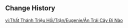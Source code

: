 {{Genius Invokation TCG Stage
|title        = Try Some Fruit!
|type         = Adventure Challenge
|group        = Open World Match
|character    = Eugenie
|requirement  = 10
|location     = Fontaine
|introduction = Sometimes, even the most ordinary produce vendors experience the most extraordinary things! One time, while traveling back to Fontaine, Eugenie was accosted by a band of Eremites. Her unexpected response: "Try some fruit!" Not only were the hungry mercenaries won over by her tasty fruit, but they were inspired to earn an honest living by selling Ajilenakh Nuts in Sumeru...<br>{{color|bp|Special Rule: When the battle begins, all opposing characters gain 1 Energy.}}
|objective_1  = Achieve victory
|reward_1     = Lucky Coin*900
|objective_2  = Achieve victory within 5 Rounds
|reward_2     = Lucky Coin*900
|objective_3  = Use 1 Elemental Burst
|reward_3     = Lucky Coin*900
|lineup       = Eremite Sunfrost;Eremite Scorching Loremaster;Eremite Stone Enchanter;Eremite Desert Clearwater
|support      = Ley Line Disorder: Energetic Arena
}}

==Change History==
{{Change History|4.3}}

[[vi:Thất Thánh Triệu Hồi/Trận/Eugenie/Ăn Trái Cây Đi Nào]]